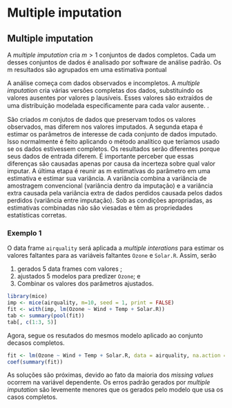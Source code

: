 # Multiple imputation

## Multiple imputation

A *multiple imputation* cria $m > 1$ conjuntos de dados completos. Cada um desses conjuntos de dados é analisado por software de análise padrão. Os m resultados são agrupados em uma estimativa pontual <!--- final mais o erro padrão por regras de agrupamento simples ("regras de Rubin"). A Figura 1.5 ilustra as três etapas principais da imputação múltipla: imputação, análise e agrupamento. --->

A análise começa com dados observados e incompletos. A *multiple imputation* cria várias versões completas dos dados, substituindo os valores ausentes por valores p lausíveis. Esses valores são extraídos de uma distribuição modelada especiﬁcamente para cada valor ausente. <!---A Figura 1.5 retrata m = 3 conjuntos de dados imputados--->. 

São criados $m$ conjutos de dados que preservam todos os valores observados, mas diferem nos valores imputados. A segunda etapa é estimar os parâmetros de interesse de cada conjunto de dados imputado. Isso normalmente é feito aplicando o método analítico que teríamos usado se os dados estivessem completos. Os resultados serão diferentes porque seus dados de entrada diferem. É importante perceber que essas diferenças são causadas apenas por causa da incerteza sobre qual valor imputar. A última etapa é reunir as m estimativas do parâmetro em uma estimativa e estimar sua variância. A variância combina a variância de amostragem convencional (variância dentro da imputação) e a variância extra causada pela variância extra de dados perdidos causada pelos dados perdidos (variância entre imputação). Sob as condições apropriadas, as estimativas combinadas não são viesadas e têm as propriedades estatísticas corretas.

### Exemplo 1


O data frame `airquality` será aplicada a *multiple interations* para estimar os valores faltantes para as variáveis faltantes `Ozone` e  `Solar.R`. Assim, serão

1. gerados 5 data frames com valores ;
2. ajustados 5 modelos para predizer `Ozone`; e 
3. Combinar os valores dos parâmetros ajustados.



```r
library(mice)
imp <- mice(airquality, m=10, seed = 1, print = FALSE) 
fit <- with(imp, lm(Ozone ~ Wind + Temp + Solar.R))
tab <- summary(pool(fit))
tab[, c(1:3, 5)] 

```

Agora, segue os resutados do mesmos modelo aplicado ao conjunto decasos completos.

```r
fit <- lm(Ozone ~ Wind + Temp + Solar.R, data = airquality, na.action = na.omit)
coef(summary(fit))

```


As soluções são próximas, devido ao fato da maioria dos *missing values* ocorrem na variável dependente. Os erros padrão gerados por *multiple imputation* são levemente  menores que os gerados pelo modelo que usa os casos completos.

